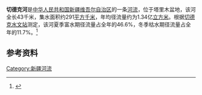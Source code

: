 '''切德克河'''是[[中华人民共和国|中华人民共和国]][[新疆维吾尔自治区|新疆维吾尔自治区]]的一条[[河流|河流]]，位于塔里木盆地，该河全长43千米，集水面积约291[[平方千米|平方千米]]，年均径流量约为1.34亿[[立方米|立方米]]。根据[[切德克水文站|切德克水文站]]测定，该河夏季富水期径流量占全年的46.6%，冬季枯水期径流量占全年的11.7%。<ref>{{cite book|author=马秀峰等|title=《西北内陆河区水旱灾害》|year=1999|publisher=黄河水利出版社|location=郑州|isbn=7-80621-267-1}}</ref>

== 参考资料 ==
{{reflist}}

[[Category:新疆河流|Category:新疆河流]]
